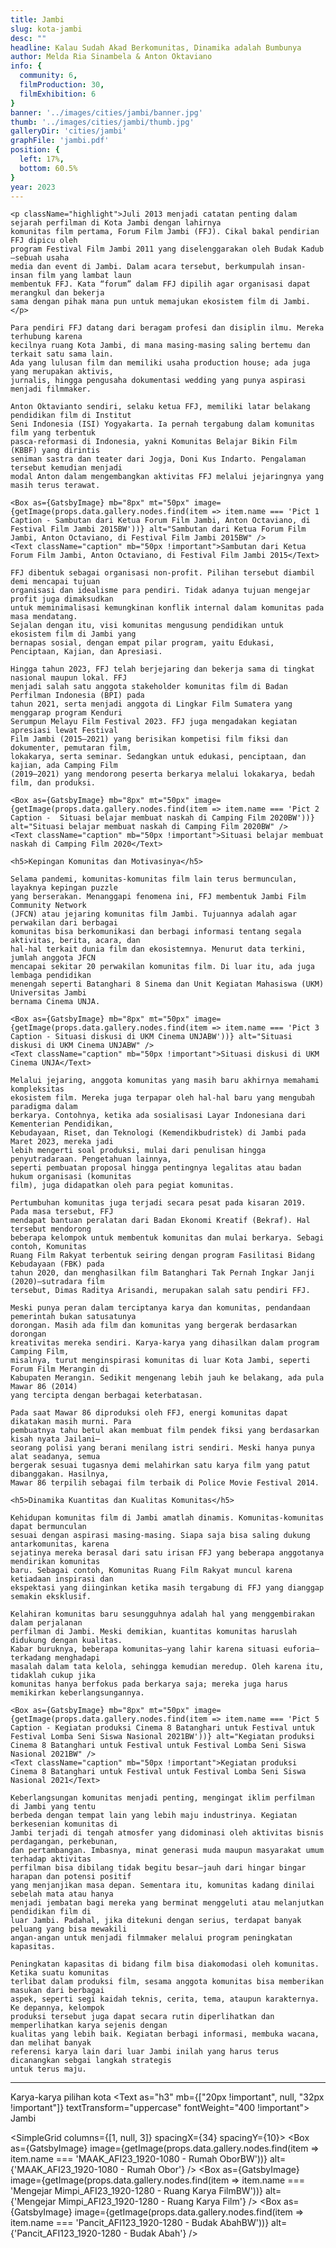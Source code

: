 ```yaml
---
title: Jambi
slug: kota-jambi
desc: ""
headline: Kalau Sudah Akad Berkomunitas, Dinamika adalah Bumbunya
author: Melda Ria Sinambela & Anton Oktaviano
info: {
  community: 6,
  filmProduction: 30,
  filmExhibition: 6
}
banner: '../images/cities/jambi/banner.jpg'
thumb: '../images/cities/jambi/thumb.jpg'
galleryDir: 'cities/jambi'
graphFile: 'jambi.pdf'
position: {
  left: 17%,
  bottom: 60.5%
}
year: 2023
---
```



<GridContainer>
  <GridItemLeftContent />
  <GridItem>

    <p className="highlight">Juli 2013 menjadi catatan penting dalam sejarah perfilman di Kota Jambi dengan lahirnya
    komunitas film pertama, Forum Film Jambi (FFJ). Cikal bakal pendirian FFJ dipicu oleh
    program Festival Film Jambi 2011 yang diselenggarakan oleh Budak Kadub—sebuah usaha
    media dan event di Jambi. Dalam acara tersebut, berkumpulah insan-insan film yang lambat laun
    membentuk FFJ. Kata “forum” dalam FFJ dipilih agar organisasi dapat merangkul dan bekerja
    sama dengan pihak mana pun untuk memajukan ekosistem film di Jambi.</p>

    Para pendiri FFJ datang dari beragam profesi dan disiplin ilmu. Mereka terhubung karena
    kecilnya ruang Kota Jambi, di mana masing-masing saling bertemu dan terkait satu sama lain.
    Ada yang lulusan film dan memiliki usaha production house; ada juga yang merupakan aktivis,
    jurnalis, hingga pengusaha dokumentasi wedding yang punya aspirasi menjadi filmmaker.

    Anton Oktavianto sendiri, selaku ketua FFJ, memiliki latar belakang pendidikan film di Institut
    Seni Indonesia (ISI) Yogyakarta. Ia pernah tergabung dalam komunitas film yang terbentuk
    pasca-reformasi di Indonesia, yakni Komunitas Belajar Bikin Film (KBBF) yang dirintis
    seniman sastra dan teater dari Jogja, Doni Kus Indarto. Pengalaman tersebut kemudian menjadi
    modal Anton dalam mengembangkan aktivitas FFJ melalui jejaringnya yang masih terus terawat.

    <Box as={GatsbyImage} mb="8px" mt="50px" image={getImage(props.data.gallery.nodes.find(item => item.name === 'Pict 1 Caption - Sambutan dari Ketua Forum Film Jambi, Anton Octaviano, di Festival Film Jambi 2015BW'))} alt="Sambutan dari Ketua Forum Film Jambi, Anton Octaviano, di Festival Film Jambi 2015BW" />
    <Text className="caption" mb="50px !important">Sambutan dari Ketua Forum Film Jambi, Anton Octaviano, di Festival Film Jambi 2015</Text>

    FFJ dibentuk sebagai organisasi non-profit. Pilihan tersebut diambil demi mencapai tujuan
    organisasi dan idealisme para pendiri. Tidak adanya tujuan mengejar profit juga dimaksudkan
    untuk meminimalisasi kemungkinan konflik internal dalam komunitas pada masa mendatang.
    Sejalan dengan itu, visi komunitas mengusung pendidikan untuk ekosistem film di Jambi yang
    bernapas sosial, dengan empat pilar program, yaitu Edukasi, Penciptaan, Kajian, dan Apresiasi.

    Hingga tahun 2023, FFJ telah berjejaring dan bekerja sama di tingkat nasional maupun lokal. FFJ
    menjadi salah satu anggota stakeholder komunitas film di Badan Perfilman Indonesia (BPI) pada
    tahun 2021, serta menjadi anggota di Lingkar Film Sumatera yang menggarap program Kenduri
    Serumpun Melayu Film Festival 2023. FFJ juga mengadakan kegiatan apresiasi lewat Festival
    Film Jambi (2015–2021) yang berisikan kompetisi film fiksi dan dokumenter, pemutaran film,
    lokakarya, serta seminar. Sedangkan untuk edukasi, penciptaan, dan kajian, ada Camping Film
    (2019–2021) yang mendorong peserta berkarya melalui lokakarya, bedah film, dan produksi.

    <Box as={GatsbyImage} mb="8px" mt="50px" image={getImage(props.data.gallery.nodes.find(item => item.name === 'Pict 2 Caption -  Situasi belajar membuat naskah di Camping Film 2020BW'))} alt="Situasi belajar membuat naskah di Camping Film 2020BW" />
    <Text className="caption" mb="50px !important">Situasi belajar membuat naskah di Camping Film 2020</Text>

    <h5>Kepingan Komunitas dan Motivasinya</h5>

    Selama pandemi, komunitas-komunitas film lain terus bermunculan, layaknya kepingan puzzle
    yang berserakan. Menanggapi fenomena ini, FFJ membentuk Jambi Film Community Network
    (JFCN) atau jejaring komunitas film Jambi. Tujuannya adalah agar perwakilan dari berbagai
    komunitas bisa berkomunikasi dan berbagi informasi tentang segala aktivitas, berita, acara, dan
    hal-hal terkait dunia film dan ekosistemnya. Menurut data terkini, jumlah anggota JFCN
    mencapai sekitar 20 perwakilan komunitas film. Di luar itu, ada juga lembaga pendidikan
    menengah seperti Batanghari 8 Sinema dan Unit Kegiatan Mahasiswa (UKM) Universitas Jambi
    bernama Cinema UNJA.

    <Box as={GatsbyImage} mb="8px" mt="50px" image={getImage(props.data.gallery.nodes.find(item => item.name === 'Pict 3 Caption - Situasi diskusi di UKM Cinema UNJABW'))} alt="Situasi diskusi di UKM Cinema UNJABW" />
    <Text className="caption" mb="50px !important">Situasi diskusi di UKM Cinema UNJA</Text>

    Melalui jejaring, anggota komunitas yang masih baru akhirnya memahami kompleksitas
    ekosistem film. Mereka juga terpapar oleh hal-hal baru yang mengubah paradigma dalam
    berkarya. Contohnya, ketika ada sosialisasi Layar Indonesiana dari Kementerian Pendidikan,
    Kebudayaan, Riset, dan Teknologi (Kemendikbudristek) di Jambi pada Maret 2023, mereka jadi
    lebih mengerti soal produksi, mulai dari penulisan hingga penyutradaraan. Pengetahuan lainnya,
    seperti pembuatan proposal hingga pentingnya legalitas atau badan hukum organisasi (komunitas
    film), juga didapatkan oleh para pegiat komunitas.

    Pertumbuhan komunitas juga terjadi secara pesat pada kisaran 2019. Pada masa tersebut, FFJ
    mendapat bantuan peralatan dari Badan Ekonomi Kreatif (Bekraf). Hal tersebut mendorong
    beberapa kelompok untuk membentuk komunitas dan mulai berkarya. Sebagi contoh, Komunitas
    Ruang Film Rakyat terbentuk seiring dengan program Fasilitasi Bidang Kebudayaan (FBK) pada
    tahun 2020, dan menghasilkan film Batanghari Tak Pernah Ingkar Janji (2020)—sutradara film
    tersebut, Dimas Raditya Arisandi, merupakan salah satu pendiri FFJ.

    Meski punya peran dalam terciptanya karya dan komunitas, pendandaan pemerintah bukan satusatunya
    dorongan. Masih ada film dan komunitas yang bergerak berdasarkan dorongan
    kreativitas mereka sendiri. Karya-karya yang dihasilkan dalam program Camping Film,
    misalnya, turut menginspirasi komunitas di luar Kota Jambi, seperti Forum Film Merangin di
    Kabupaten Merangin. Sedikit mengenang lebih jauh ke belakang, ada pula Mawar 86 (2014)
    yang tercipta dengan berbagai keterbatasan.

    Pada saat Mawar 86 diproduksi oleh FFJ, energi komunitas dapat dikatakan masih murni. Para
    pembuatnya tahu betul akan membuat film pendek fiksi yang berdasarkan kisah nyata Jailani—
    seorang polisi yang berani menilang istri sendiri. Meski hanya punya alat seadanya, semua
    bergerak sesuai tugasnya demi melahirkan satu karya film yang patut dibanggakan. Hasilnya,
    Mawar 86 terpilih sebagai film terbaik di Police Movie Festival 2014.

    <h5>Dinamika Kuantitas dan Kualitas Komunitas</h5>

    Kehidupan komunitas film di Jambi amatlah dinamis. Komunitas-komunitas dapat bermunculan
    sesuai dengan aspirasi masing-masing. Siapa saja bisa saling dukung antarkomunitas, karena
    sejatinya mereka berasal dari satu irisan FFJ yang beberapa anggotanya mendirikan komunitas
    baru. Sebagai contoh, Komunitas Ruang Film Rakyat muncul karena ketiadaan inspirasi dan
    ekspektasi yang diinginkan ketika masih tergabung di FFJ yang dianggap semakin eksklusif.

    Kelahiran komunitas baru sesungguhnya adalah hal yang menggembirakan dalam perjalanan
    perfilman di Jambi. Meski demikian, kuantitas komunitas haruslah didukung dengan kualitas.
    Kabar buruknya, beberapa komunitas—yang lahir karena situasi euforia—terkadang menghadapi
    masalah dalam tata kelola, sehingga kemudian meredup. Oleh karena itu, tidaklah cukup jika
    komunitas hanya berfokus pada berkarya saja; mereka juga harus memikirkan keberlangsungannya.

    <Box as={GatsbyImage} mb="8px" mt="50px" image={getImage(props.data.gallery.nodes.find(item => item.name === 'Pict 5 Caption - Kegiatan produksi Cinema 8 Batanghari untuk Festival untuk Festival Lomba Seni Siswa Nasional 2021BW'))} alt="Kegiatan produksi Cinema 8 Batanghari untuk Festival untuk Festival Lomba Seni Siswa Nasional 2021BW" />
    <Text className="caption" mb="50px !important">Kegiatan produksi Cinema 8 Batanghari untuk Festival untuk Festival Lomba Seni Siswa Nasional 2021</Text>

    Keberlangsungan komunitas menjadi penting, mengingat iklim perfilman di Jambi yang tentu
    berbeda dengan tempat lain yang lebih maju industrinya. Kegiatan berkesenian komunitas di
    Jambi terjadi di tengah atmosfer yang didominasi oleh aktivitas bisnis perdagangan, perkebunan,
    dan pertambangan. Imbasnya, minat generasi muda maupun masyarakat umum terhadap aktivitas
    perfilman bisa dibilang tidak begitu besar—jauh dari hingar bingar harapan dan potensi positif
    yang menjanjikan masa depan. Sementara itu, komunitas kadang dinilai sebelah mata atau hanya
    menjadi jembatan bagi mereka yang berminat menggeluti atau melanjutkan pendidikan film di
    luar Jambi. Padahal, jika ditekuni dengan serius, terdapat banyak peluang yang bisa mewakili
    angan-angan untuk menjadi filmmaker melalui program peningkatan kapasitas.

    Peningkatan kapasitas di bidang film bisa diakomodasi oleh komunitas. Ketika suatu komunitas
    terlibat dalam produksi film, sesama anggota komunitas bisa memberikan masukan dari berbagai
    aspek, seperti segi kaidah teknis, cerita, tema, ataupun karakternya. Ke depannya, kelompok
    produksi tersebut juga dapat secara rutin diperlihatkan dan memperlihatkan karya sejenis dengan
    kualitas yang lebih baik. Kegiatan berbagi informasi, membuka wacana, dan melihat banyak
    referensi karya lain dari luar Jambi inilah yang harus terus dicanangkan sebgai langkah strategis
    untuk terus maju.

  </GridItem>
</GridContainer>

<hr />

<Text mb="0px !important" fontSize="12.25px">Karya-karya pilihan kota</Text>
<Text as="h3" mb={["20px !important", null, "32px !important"]} textTransform="uppercase" fontWeight="400 !important"> Jambi </Text>

<SimpleGrid columns={[1, null, 3]} spacingX={34} spacingY={10}>
  <ImagePlay href="https://rangkai.id/?browse=656">
    <Box 
      as={GatsbyImage} image={getImage(props.data.gallery.nodes.find(item => item.name === 'MAAK_AFI23_1920-1080 - Rumah OborBW'))}
      alt={'MAAK_AFI23_1920-1080 - Rumah Obor'}
    />
  </ImagePlay>
  <ImagePlay href="https://rangkai.id/?browse=663">
    <Box 
      as={GatsbyImage} image={getImage(props.data.gallery.nodes.find(item => item.name === 'Mengejar Mimpi_AFI23_1920-1280 - Ruang Karya FilmBW'))}
      alt={'Mengejar Mimpi_AFI23_1920-1280 - Ruang Karya Film'}
    />
  </ImagePlay>
  <ImagePlay href="https://rangkai.id/?browse=637">
    <Box 
      as={GatsbyImage} image={getImage(props.data.gallery.nodes.find(item => item.name === 'Pancit_AFI123_1920-1280 - Budak AbahBW'))}
      alt={'Pancit_AFI123_1920-1280 - Budak Abah'}
    />
  </ImagePlay>
</SimpleGrid>
